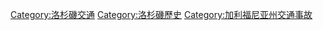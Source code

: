 [[Category:洛杉磯交通|Category:洛杉磯交通]]
[[Category:洛杉磯歷史|Category:洛杉磯歷史]]
[[Category:加利福尼亚州交通事故|Category:加利福尼亚州交通事故]]